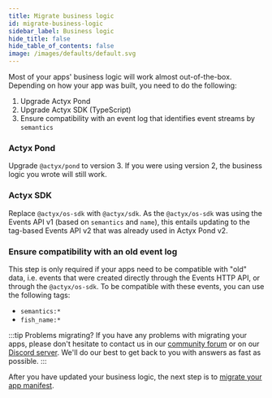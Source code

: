 ```yaml
---
title: Migrate business logic
id: migrate-business-logic
sidebar_label: Business logic
hide_title: false
hide_table_of_contents: false
image: /images/defaults/default.svg
---
```


Most of your apps' business logic will work almost out-of-the-box.
Depending on how your app was built, you need to do the following:

1. Upgrade Actyx Pond
2. Upgrade Actyx SDK (TypeScript)
3. Ensure compatibility with an event log that identifies event streams by `semantics`

### Actyx Pond

Upgrade `@actyx/pond` to version 3. 
If you were using version 2, the business logic you wrote will still work.

### Actyx SDK

Replace `@actyx/os-sdk` with `@actyx/sdk`.
As the `@actyx/os-sdk` was using the Events API v1 (based on `semantics` and `name`), this entails updating to the tag-based Events API v2 that was already used in Actyx Pond v2.

### Ensure compatibility with an old event log

This step is only required if your apps need to be compatible with "old" data, i.e. events that were created directly through the Events HTTP API, or through the `@actyx/os-sdk`.
To be compatible with these events, you can use the following tags:

- `semantics:*`
- `fish_name:*`

:::tip Problems migrating?
If you have any problems with migrating your apps, please don't hesitate to contact us in our [community forum](https://community.actyx.com) or on our [Discord server](https://discord.gg/262yJhc). We'll do our best to get back to you with answers as fast as possible.
:::

After you have updated your business logic, the next step is to [migrate your app manifest](./migrate-app-manifest).
